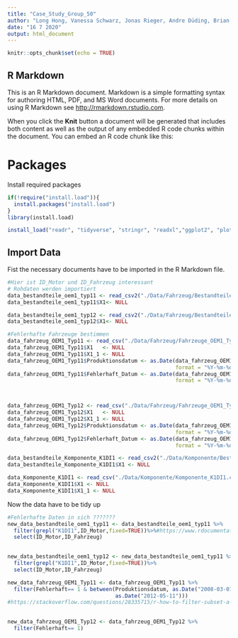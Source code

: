 ```yaml
---
title: "Case_Study_Group_50"
author: "Long Hong, Vanessa Schwarz, Jonas Rieger, Andre Düding, Brian Eiffert"
date: "16 7 2020"
output: html_document
---
```


```r
knitr::opts_chunk$set(echo = TRUE)
```

## R Markdown

This is an R Markdown document. Markdown is a simple formatting syntax for authoring HTML, PDF, and MS Word documents. For more details on using R Markdown see <http://rmarkdown.rstudio.com>.

When you click the **Knit** button a document will be generated that includes both content as well as the output of any embedded R code chunks within the document. You can embed an R code chunk like this:


# Packages
Install required packages

```r
if(!require("install.load")){
  install.packages("install.load")
}
library(install.load)

install_load("readr", "tidyverse", "stringr", "readxl","ggplot2", "plotly","lubridate")
```

## Import Data
Fist the necessary documents have to be imported in the R Markdown file.
```r
#Hier ist ID_Motor und ID_Fahrzeug interessant
# Rohdaten werden importiert
data_bestandteile_oem1_typ11 <- read_csv2("./Data/Fahrzeug/Bestandteile_Fahrzeuge_OEM1_Typ11.csv", col_types = c(X1=col_integer(),ID_Karosserie=col_character(),ID_Schaltung=col_character(),ID_Sitze=col_character(),ID_Motor=col_character(),ID_Fahrzeug=col_character()))
data_bestandteile_oem1_typ11$X1<- NULL

data_bestandteile_oem1_typ12 <- read_csv2("./Data/Fahrzeug/Bestandteile_Fahrzeuge_OEM1_Typ12.csv", col_types = c(X1=col_integer(),ID_Karosserie=col_character(),ID_Schaltung=col_character(),ID_Sitze=col_character(),ID_Motor=col_character(),ID_Fahrzeug=col_character()))
data_bestandteile_oem1_typ12$X1<- NULL

#Fehlerhafte Fahrzeuge bestimmen 
data_fahrzeug_OEM1_Typ11 <- read_csv("./Data/Fahrzeug/Fahrzeuge_OEM1_Typ11.csv", col_types = c(X1= col_integer(),ID_Fahrzeug=col_character(),Produktionsdatum= col_character(),Herstellnumer= col_integer(), Fehlerhaft=col_skip(), Fehlerhaft_Datum=col_character(), Fehlerhaft_Fahrleistung=col_integer()))
data_fahrzeug_OEM1_Typ11$X1   <- NULL
data_fahrzeug_OEM1_Typ11$X1_1 <- NULL
data_fahrzeug_OEM1_Typ11$Produktionsdatum <- as.Date(data_fahrzeug_OEM1_Typ11$Produktionsdatum,
                                                     format = "%Y-%m-%d")
data_fahrzeug_OEM1_Typ11$Fehlerhaft_Datum <- as.Date(data_fahrzeug_OEM1_Typ11$Fehlerhaft_Datum,
                                                     format = "%Y-%m-%d")



data_fahrzeug_OEM1_Typ12 <- read_csv("./Data/Fahrzeug/Fahrzeuge_OEM1_Typ11.csv",col_types = c(X1= col_integer(),ID_Fahrzeug=col_character(),Produktionsdatum= col_character(),Herstellnumer= col_integer(), Fehlerhaft=col_skip(), Fehlerhaft_Datum=col_character(), Fehlerhaft_Fahrleistung=col_integer()))
data_fahrzeug_OEM1_Typ12$X1   <- NULL
data_fahrzeug_OEM1_Typ12$X1_1 <- NULL
data_fahrzeug_OEM1_Typ12$Produktionsdatum <- as.Date(data_fahrzeug_OEM1_Typ12$Produktionsdatum,
                                                     format = "%Y-%m-%d")
data_fahrzeug_OEM1_Typ12$Fehlerhaft_Datum <- as.Date(data_fahrzeug_OEM1_Typ12$Fehlerhaft_Datum,
                                                     format = "%Y-%m-%d")

data_bestandteile_Komponente_K1DI1 <- read_csv2("./Data/Komponente/Bestandteile_Komponente_K1DI1.csv")
data_bestandteile_Komponente_K1DI1$X1 <- NULL

data_Komponente_K1DI1 <- read_csv("./Data/Komponente/Komponente_K1DI1.csv")
data_Komponente_K1DI1$X1 <- NULL
data_Komponente_K1DI1$X1_1 <- NULL
```
Now the data have to be tidy up
```r
#Fehlerhafte Daten in sich ???????
new_data_bestandteile_oem1_typ11 <- data_bestandteile_oem1_typ11 %>%
  filter(grepl("K1DI1",ID_Motor,fixed=TRUE))%>%#https://www.rdocumentation.org/packages/dplyr/versions/0.7.8/topics/filter
  select(ID_Motor,ID_Fahrzeug)
  

new_data_bestandteile_oem1_typ12 <- new_data_bestandteile_oem1_typ11 %>%
  filter(grepl("K1DI1",ID_Motor,fixed=TRUE))%>%
  select(ID_Motor,ID_Fahrzeug)

new_data_fahrzeug_OEM1_Typ11 <- data_fahrzeug_OEM1_Typ11 %>%
  filter(Fehlerhaft== 1 & between(Produktionsdatum, as.Date("2008-03-01"),
                                  as.Date("2012-05-11")))
#https://stackoverflow.com/questions/28335715/r-how-to-filter-subset-a-sequence-of-dates
  

new_data_fahrzeug_OEM1_Typ12 <- data_fahrzeug_OEM1_Typ12 %>%
  filter(Fehlerhaft== 1)

```

